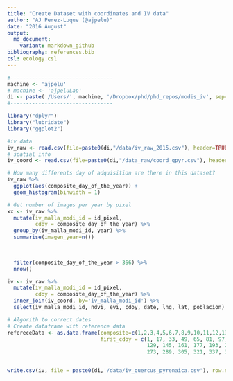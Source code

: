 ```yaml
---
title: "Create Dataset with coordinates and IV data"
author: "AJ Perez-Luque (@ajpelu)"
date: "2016 August"
output:  
  md_document:
    variant: markdown_github
bibliography: references.bib
csl: ecology.csl
---
```


```r
#---------------------------------
machine <- 'ajpelu'
# machine <- 'ajpeluLap'
di <- paste('/Users/', machine, '/Dropbox/phd/phd_repos/modis_iv', sep='')
#---------------------------------
```

```r
library("dplyr")
library("lubridate")
library("ggplot2")
```

```r
#iv data
iv_raw <- read.csv(file=paste0(di,"/data/iv_raw_2015.csv"), header=TRUE, sep=",")
# spatial info
iv_coord <- read.csv(file=paste0(di,"/data_raw/coord_qpyr.csv"), header=TRUE, sep=",")
```

```r
# How many differents day of adquisition are there in this dataset?
iv_raw %>% 
  ggplot(aes(composite_day_of_the_year)) + 
  geom_histogram(binwidth = 1)

# Get number of images per year by pixel 
xx <- iv_raw %>% 
  mutate(iv_malla_modi_id = id_pixel,
         cdoy = composite_day_of_the_year) %>% 
  group_by(iv_malla_modi_id, year) %>% 
  summarise(imagen_year=n())

  
  
  filter(composite_day_of_the_year > 366) %>% 
  nrow()
```





```r
iv <- iv_raw %>% 
  mutate(iv_malla_modi_id = id_pixel,
         cdoy = composite_day_of_the_year) %>% 
  inner_join(iv_coord, by='iv_malla_modi_id') %>% 
  select(iv_malla_modi_id, ndvi, evi, cdoy, date, lng, lat, poblacion)

# Algorith to correct dates
# Create dataframe with reference data
refereceData <- as.data.frame(composite=c(1,2,3,4,5,6,7,8,9,10,11,12,13,14,15,16,17,18,19,20,21,22,23),
                              first_cdoy = c(1, 17, 33, 49, 65, 81, 97, 113,
                                             129, 145, 161, 177, 193, 209, 225, 241, 257,
                                             273, 289, 305, 321, 337, 353))


write.csv(iv, file = paste0(di,'/data/iv_quercus_pyrenaica.csv'), row.names = FALSE)
```

